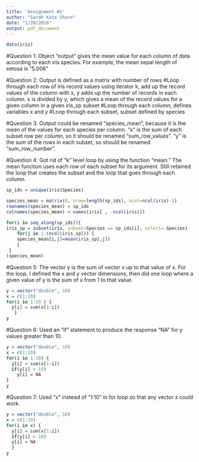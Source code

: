 ```yaml
---
title: 'Assignment #2'
author: "Sarah Kate Shore"
date: "1/20/2016"
output: pdf_document
---
```


```r
data(iris)
```


#Question 1: Object "output" gives the mean value for each column of data according to each iris species. For example, the mean sepal length of setosa is "5.006"

#Question 2: Output is defined as a matrix with number of rows 
    #Loop through each row of iris record values using iterator k, add up the record values of the column with x, y adds up the number of records in each column. x is divided by y, which gives a mean of the record values for a given column in a given iris_sp subset
     #Loop through each column, defines variables x and y
        #Loop through each subset, subset defined by species


#Question 3: Output could be renamed "species_mean", because it is the mean of the values for each species per column. "x" is the sum of each subset row per column, so it should be renamed "sum_row_values". "y" is the sum of the rows in each subset, so should be renamed "sum_row_number". 

#Question 4: Got rid of "k" level loop by using the function "mean." The mean function uses each row of each subset for its argument. Still retained the loop that creates the subset and the loop that goes through each column. 

```r
sp_ids = unique(iris$Species)

species_mean = matrix(0, nrow=length(sp_ids), ncol=ncol(iris)-1)
rownames(species_mean) = sp_ids
colnames(species_mean) = names(iris[ , -ncol(iris)])

for(i in seq_along(sp_ids)){
iris_sp = subset(iris, subset=Species == sp_ids[i], select=-Species)
    for(j in 1:(ncol(iris_sp))) {
    species_mean[i,j]=mean(iris_sp[,j])
    }
 }     
(species_mean)
```

#Question 5: The vector y is the sum of vector x up to that value of x. For the loop, I defined the x and y vector dimensions, then did one loop where a given value of y is the sum of x from 1 to that value.

```r
y = vector("double", 10)
x = c(1:10)
for(i in 1:10 ) {
  y[i] = sum(x[1:i])
   }
y
```

#Question 6: Used an "if" statement to produce the response "NA" for y values greater than 10. 

```r
y = vector("double", 10)
x = c(1:10)
for(i in 1:10) {
  y[i] = sum(x[1:i])
  if(y[i] > 10)
    y[i] = NA
}
y
```

#Question 7: Used "x" instead of "1:10" in for loop so that any vector x could work. 

```r
y = vector("double", 10)
x = c(1:10)
for(i in x) {
  y[i] = sum(x[1:i])
  if(y[i] > 10)
  y[i] = NA 
  }
y
```